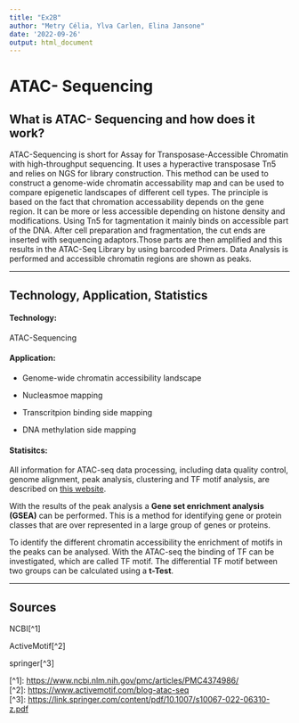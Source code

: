 ```yaml
---
title: "Ex2B"
author: "Metry Célia, Ylva Carlen, Elina Jansone"
date: '2022-09-26'
output: html_document
---
```


# ATAC- Sequencing

## What is ATAC- Sequencing and how does it work?

ATAC-Sequencing is short for Assay for Transposase-Accessible Chromatin with high-throughput sequencing. It uses a hyperactive transposase Tn5 and relies on NGS for library construction. This method can be used to construct a genome-wide chromatin accessability map and can be used to compare epigenetic landscapes of different cell types. The principle is based on the fact that chromation accessability depends on the gene region. It can be more or less accessible depending on histone density and modifications. Using Tn5 for tagmentation it mainly binds on accessible part of the DNA. After cell preparation and fragmentation, the cut ends are inserted with sequencing adaptors.Those parts are then amplified and this results in the ATAC-Seq Library by using barcoded Primers. Data Analysis is performed and accessible chromatin regions are shown as peaks.

------------------------------------------------------------------------

## Technology, Application, Statistics

#### Technology:

ATAC-Sequencing

#### Application:

-   Genome-wide chromatin accessibility landscape

-   Nucleasmoe mapping

-   Transcritpion binding side mapping

-   DNA methylation side mapping

#### Statisitcs:

All information for ATAC-seq data processing, including data quality control, genome alignment, peak analysis, clustering and TF motif analysis, are described on [this website](https://support.10xgenomics.com/single-cell-atac/software/pipelines/latest/algorithms/overview).

With the results of the peak analysis a **Gene set enrichment analysis (GSEA)** can be performed. This is a method for identifying gene or protein classes that are over represented in a large group of genes or proteins.

To identify the different chromatin accessibility the enrichment of motifs in the peaks can be analysed. With the ATAC-seq the binding of TF can be investigated, which are called TF motif. The differential TF motif between two groups can be calculated using a **t-Test**.

------------------------------------------------------------------------

## Sources

NCBI[\^1]

ActiveMotif[\^2]

springer[\^3]

[\^1]: <https://www.ncbi.nlm.nih.gov/pmc/articles/PMC4374986/>\
[\^2]: <https://www.activemotif.com/blog-atac-seq>\
[\^3]: <https://link.springer.com/content/pdf/10.1007/s10067-022-06310-z.pdf> 
